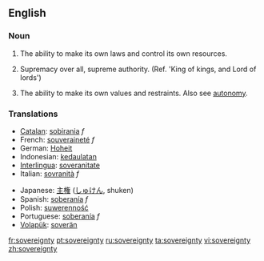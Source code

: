 ==English==
{{wikipedia|sovereignty}}
===Noun=== 
{{en-noun|-}}

# {{italbrac|of a nation}} The ability to make its own laws and control its own resources.
# {{italbrac|of God}} Supremacy over all, supreme authority. (Ref. 'King of kings, and Lord of lords')
# {{italbrac|of self}} The ability to make its own values and restraints. Also see [[autonomy]].

===Translations=== 
{{rfc-trans}}
{{top}}
*[[Catalan]]: [[sobirania]] ''f''
*French: [[souveraineté]] ''f''
*German: [[Hoheit]]
*Indonesian: [[daulat|kedaulatan]]
*[[Interlingua]]: [[soveranitate]]
*Italian: [[sovranità]] ''f''
{{mid}}
*Japanese: [[主権]] ([[しゅけん]], shuken)
*Spanish: [[soberanía]] ''f''
*Polish: [[suwerenność]] {{f}}
*Portuguese: [[soberanía]] ''f''
*[[Volapük]]: [[soverän]]
{{bottom}}

[[fr:sovereignty]]
[[pt:sovereignty]]
[[ru:sovereignty]]
[[ta:sovereignty]]
[[vi:sovereignty]]
[[zh:sovereignty]]